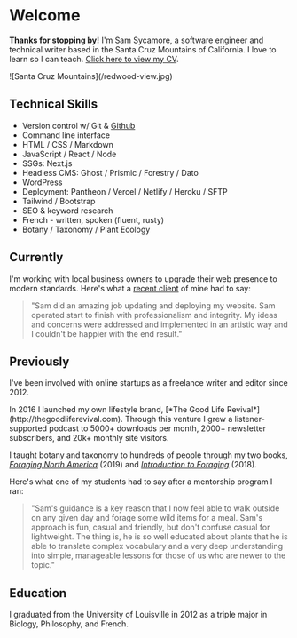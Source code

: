 
# Welcome

**Thanks for stopping by!** I'm Sam Sycamore, a software engineer and technical writer based in the Santa Cruz Mountains of California. I love to learn so I can teach. [Click here to view my CV](https://sycamore-cv.vercel.app).

<Bleed full>
![Santa Cruz Mountains](/redwood-view.jpg)
</Bleed>

## Technical Skills
* Version control w/ Git & [Github](https://www.github.com/samuelsycamore)
* Command line interface
* HTML / CSS / Markdown
* JavaScript / React / Node
* SSGs: Next.js
* Headless CMS: Ghost / Prismic / Forestry / Dato
* WordPress
* Deployment: Pantheon / Vercel / Netlify / Heroku / SFTP
* Tailwind / Bootstrap
* SEO & keyword research
* French - written, spoken (fluent, rusty)
* Botany / Taxonomy / Plant Ecology


## Currently 
I'm working with local business owners to upgrade their web presence to modern standards. Here's what a [recent client](https://www.lyonscape.com) of mine had to say:

> "Sam did an amazing job updating and deploying my website. Sam operated start to finish with professionalism and integrity.
> My ideas and concerns were addressed and implemented in an artistic way and I couldn't be happier with the end result." 

## Previously
I've been involved with online startups as a freelance writer and editor since 2012.

<Callout>
In 2016 I launched my own lifestyle brand, [*The Good Life Revival*](http://thegoodliferevival.com). Through this venture I grew a listener-supported podcast to 5000+ downloads per month, 2000+ newsletter subscribers, and 20k+ monthly site visitors.
</Callout>

I taught botany and taxonomy to hundreds of people through my two books, [*Foraging North America*](/foraging-north-america.md) (2019) and [*Introduction to Foraging*](/intro-foraging.md) (2018).

Here's what one of my students had to say after a mentorship program I ran:

> "Sam's guidance is a key reason that I now feel able to walk outside on any given day and forage some wild items for a meal. 
> Sam's approach is fun, casual and friendly, but don't confuse casual for lightweight. 
> The thing is, he is so well educated about plants that he is able to translate complex vocabulary and a very deep understanding into simple, manageable lessons for those of us who are newer to the topic."

## Education

I graduated from the University of Louisville in 2012 as a triple major in Biology, Philosophy, and French.

